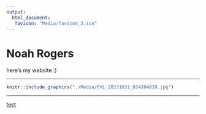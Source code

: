 ```yaml
---
output:
  html_document:
   favicon: "Media/favicon_3.ico"
---
```


# Noah Rogers

here's my website :)

___



```r
knitr::include_graphics("./Media/PXL_20231031_024204029.jpg")
```

___


[test]("./Media/PXL_20231031_024204029.jpg")